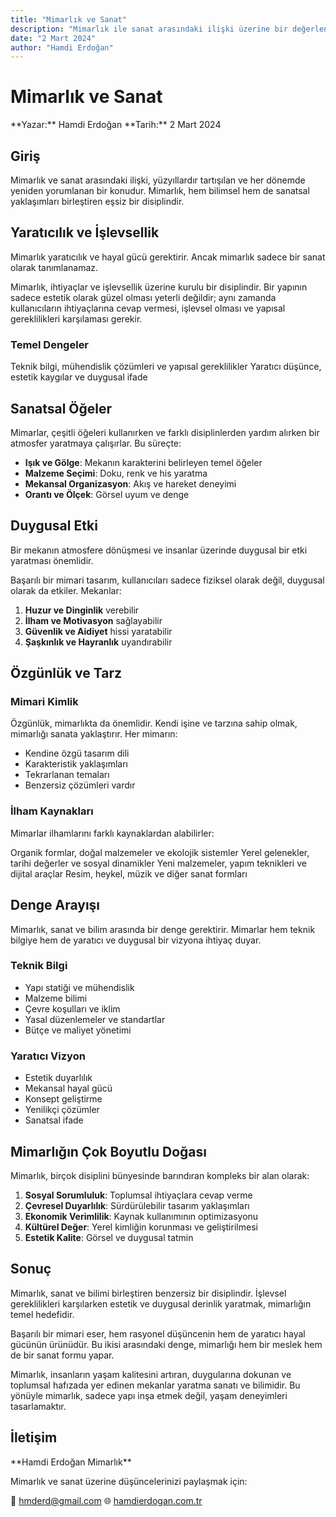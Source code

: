```yaml
---
title: "Mimarlık ve Sanat"
description: "Mimarlık ile sanat arasındaki ilişki üzerine bir değerlendirme - Yaratıcılık, işlevsellik ve duygusal etki"
date: "2 Mart 2024"
author: "Hamdi Erdoğan"
---
```


# Mimarlık ve Sanat

<Note>
**Yazar:** Hamdi Erdoğan
**Tarih:** 2 Mart 2024
</Note>

## Giriş

Mimarlık ve sanat arasındaki ilişki, yüzyıllardır tartışılan ve her dönemde yeniden yorumlanan bir konudur. Mimarlık, hem bilimsel hem de sanatsal yaklaşımları birleştiren eşsiz bir disiplindir.

## Yaratıcılık ve İşlevsellik

<Tip>
Mimarlık yaratıcılık ve hayal gücü gerektirir. Ancak mimarlık sadece bir sanat olarak tanımlanamaz.
</Tip>

Mimarlık, ihtiyaçlar ve işlevsellik üzerine kurulu bir disiplindir. Bir yapının sadece estetik olarak güzel olması yeterli değildir; aynı zamanda kullanıcıların ihtiyaçlarına cevap vermesi, işlevsel olması ve yapısal gereklilikleri karşılaması gerekir.

### Temel Dengeler

<CardGroup cols={2}>
  <Card title="Bilimsel Yaklaşım" icon="flask">
    Teknik bilgi, mühendislik çözümleri ve yapısal gereklilikler
  </Card>
  <Card title="Sanatsal Vizyon" icon="palette">
    Yaratıcı düşünce, estetik kaygılar ve duygusal ifade
  </Card>
</CardGroup>

## Sanatsal Öğeler

Mimarlar, çeşitli öğeleri kullanırken ve farklı disiplinlerden yardım alırken bir atmosfer yaratmaya çalışırlar. Bu süreçte:

- **Işık ve Gölge**: Mekanın karakterini belirleyen temel öğeler
- **Malzeme Seçimi**: Doku, renk ve his yaratma
- **Mekansal Organizasyon**: Akış ve hareket deneyimi
- **Orantı ve Ölçek**: Görsel uyum ve denge

## Duygusal Etki

<Check>
Bir mekanın atmosfere dönüşmesi ve insanlar üzerinde duygusal bir etki yaratması önemlidir.
</Check>

Başarılı bir mimari tasarım, kullanıcıları sadece fiziksel olarak değil, duygusal olarak da etkiler. Mekanlar:

1. **Huzur ve Dinginlik** verebilir
2. **İlham ve Motivasyon** sağlayabilir
3. **Güvenlik ve Aidiyet** hissi yaratabilir
4. **Şaşkınlık ve Hayranlık** uyandırabilir

## Özgünlük ve Tarz

### Mimari Kimlik

Özgünlük, mimarlıkta da önemlidir. Kendi işine ve tarzına sahip olmak, mimarlığı sanata yaklaştırır. Her mimarın:

- Kendine özgü tasarım dili
- Karakteristik yaklaşımları
- Tekrarlanan temaları
- Benzersiz çözümleri vardır

### İlham Kaynakları

Mimarlar ilhamlarını farklı kaynaklardan alabilirler:

<Steps>
  <Step title="Doğa">
    Organik formlar, doğal malzemeler ve ekolojik sistemler
  </Step>
  <Step title="Kültür">
    Yerel gelenekler, tarihi değerler ve sosyal dinamikler
  </Step>
  <Step title="Teknoloji">
    Yeni malzemeler, yapım teknikleri ve dijital araçlar
  </Step>
  <Step title="Sanat">
    Resim, heykel, müzik ve diğer sanat formları
  </Step>
</Steps>

## Denge Arayışı

<Note>
Mimarlık, sanat ve bilim arasında bir denge gerektirir. Mimarlar hem teknik bilgiye hem de yaratıcı ve duygusal bir vizyona ihtiyaç duyar.
</Note>

### Teknik Bilgi

- Yapı statiği ve mühendislik
- Malzeme bilimi
- Çevre koşulları ve iklim
- Yasal düzenlemeler ve standartlar
- Bütçe ve maliyet yönetimi

### Yaratıcı Vizyon

- Estetik duyarlılık
- Mekansal hayal gücü
- Konsept geliştirme
- Yenilikçi çözümler
- Sanatsal ifade

## Mimarlığın Çok Boyutlu Doğası

Mimarlık, birçok disiplini bünyesinde barındıran kompleks bir alan olarak:

1. **Sosyal Sorumluluk**: Toplumsal ihtiyaçlara cevap verme
2. **Çevresel Duyarlılık**: Sürdürülebilir tasarım yaklaşımları
3. **Ekonomik Verimlilik**: Kaynak kullanımının optimizasyonu
4. **Kültürel Değer**: Yerel kimliğin korunması ve geliştirilmesi
5. **Estetik Kalite**: Görsel ve duygusal tatmin

## Sonuç

Mimarlık, sanat ve bilimi birleştiren benzersiz bir disiplindir. İşlevsel gereklilikleri karşılarken estetik ve duygusal derinlik yaratmak, mimarlığın temel hedefidir.

<Tip>
Başarılı bir mimari eser, hem rasyonel düşüncenin hem de yaratıcı hayal gücünün ürünüdür. Bu ikisi arasındaki denge, mimarlığı hem bir meslek hem de bir sanat formu yapar.
</Tip>

Mimarlık, insanların yaşam kalitesini artıran, duygularına dokunan ve toplumsal hafızada yer edinen mekanlar yaratma sanatı ve bilimidir. Bu yönüyle mimarlık, sadece yapı inşa etmek değil, yaşam deneyimleri tasarlamaktır.

## İletişim

<Card title="İletişim" icon="envelope">
  **Hamdi Erdoğan Mimarlık**

  Mimarlık ve sanat üzerine düşüncelerinizi paylaşmak için:

  📧 hmderd@gmail.com
  🌐 [hamdierdogan.com.tr](https://hamdierdogan.com.tr)
</Card>